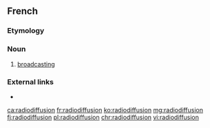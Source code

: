 ==French==

===Etymology===
{{prefix|radio|diffusion|lang=fr}}

===Noun===
{{fr-noun|f}}

# [[broadcasting]]

===External links===
* {{R:TLFi}}

[[ca:radiodiffusion]]
[[fr:radiodiffusion]]
[[ko:radiodiffusion]]
[[mg:radiodiffusion]]
[[fj:radiodiffusion]]
[[pl:radiodiffusion]]
[[chr:radiodiffusion]]
[[vi:radiodiffusion]]